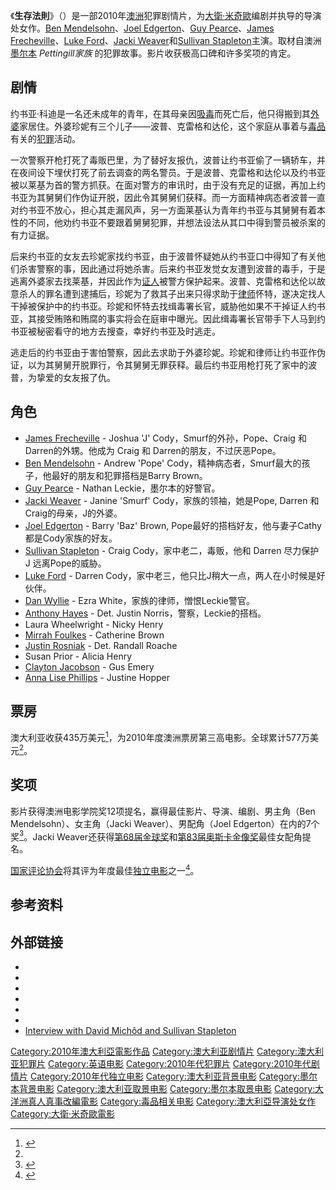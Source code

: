 {{noteTA
|T=zh-hk:野獸家族; zh-tw:生存法則 ; zh-cn:动物王国 (电影);
|G1=Show
|1=zh-hk:野獸家族; zh-tw:生存法則; zh-cn:动物王国;}}
{{Infobox film
| name           = 生存法則
|original_name   = Animal Kingdom
| image          = Animal kingdom poster.jpg
| caption        = 电影海报
| director       = [[大衛·米奇歐|大衛·米奇歐]]
| producer       = Liz Watts
| writer         = 大衛·米奇歐
| starring       = [[Ben_Mendelsohn|Ben Mendelsohn]]<br />[[Joel_Edgerton|Joel Edgerton]]<br />[[Guy_Pearce|Guy Pearce]]<br />[[Luke_Ford_(actor)|Luke Ford]]<br />[[Jacki_Weaver|Jacki Weaver]]<br />[[Sullivan_Stapleton|Sullivan Stapleton]]<br />[[James_Frecheville|James Frecheville]] 
| music          = Antony Partos
| cinematography = Adam Arkapaw
| editing        = Luke Doolan
| studio         = [[Screen_Australia|Screen Australia]]<br />Porchlight Films<br />[[Film_Victoria|Film Victoria]]<br />[[New_South_Wales_Film_and_Television_Office|Screen NSW]]<br />Fulcrum Media Finance<br />[[Showtime_Australia|Showtime Australia]]
| distributor    = [[Madman_Entertainment|Madman Entertainment]]
| released       = {{Film date|2010|1|22|[[圣丹斯影展|圣丹斯影展]]|2010|6|3|澳洲}}
| runtime        = 112 分钟
| country        = 澳大利亚
| language       = 英语
| budget         = 500万澳元<ref name="encoremag1">{{cite web |url=http://www.encoremagazine.com.au/animal-kingdom-fierce-creatures-2966 |title=Animal Kingdom: fierce creatures |publisher=Encore Magazine |date=1 June 2010 |accessdate=30 January 2011 |deadurl=yes |archiveurl=https://web.archive.org/web/20100805010248/http://www.encoremagazine.com.au/animal-kingdom-fierce-creatures-2966 |archivedate=2010年8月5日 }}</ref>
| gross          = 6,019,846 美元<ref name="boxofficemojo1">{{cite web |url=http://boxofficemojo.com/movies/?page=main&id=animalkingdom.htm |title=Animal Kingdom (2010) Box Office Mojo |work=[[Box_Office_Mojo|Box Office Mojo]] |accessdate=2 February 2010 |archive-date=2010-08-25 |archive-url=https://web.archive.org/web/20100825200859/http://www.boxofficemojo.com/movies/?page=main&id=animalkingdom.htm |dead-url=no }}</ref>
| hk_name = 野獸家族
| tw_name = 生存法則
| cn_name = 动物王国
}}

《'''生存法則'''》（{{lang-en|'''''Animal Kingdom'''''}}）是一部2010年[[澳洲|澳洲]]犯罪剧情片，为[[大衛·米奇歐|大衛·米奇歐]]编剧并执导的导演处女作。[[Ben_Mendelsohn|Ben Mendelsohn]]、[[Joel_Edgerton|Joel Edgerton]]、[[Guy_Pearce|Guy Pearce]]、[[James_Frecheville|James Frecheville]]、[[Luke_Ford|Luke Ford]]、[[Jacki_Weaver|Jacki Weaver]]和[[Sullivan_Stapleton|Sullivan Stapleton]]主演。取材自澳洲[[墨尔本|墨尔本]] ''Pettingill家族'' 的犯罪故事。影片收获极高口碑和许多奖项的肯定。

==剧情==
约书亚·科迪是一名还未成年的青年，在其母亲因[[吸毒|吸毒]]而死亡后，他只得搬到其[[外婆|外婆]]家居住。外婆珍妮有三个儿子——波普、克雷格和达伦，这个家庭从事着与[[毒品|毒品]]有关的[[犯罪|犯罪]]活动。

一次警察开枪打死了毒贩巴里，为了替好友报仇，波普让约书亚偷了一辆轿车，并在夜间设下埋伏打死了前去调查的两名警员。于是波普、克雷格和达伦以及约书亚被以莱基为首的警方抓获。在面对警方的审讯时，由于没有充足的证据，再加上约书亚为其舅舅们作伪证开脱，因此令其舅舅们获释。而一方面精神病态者波普一直对约书亚不放心，担心其走漏风声，另一方面莱基认为青年约书亚与其舅舅有着本性的不同，他劝约书亚不要跟着舅舅犯罪，并想法设法从其口中得到警员被杀案的有力证据。

后来约书亚的女友去珍妮家找约书亚，由于波普怀疑她从约书亚口中得知了有关他们杀害警察的事，因此通过将她杀害。后来约书亚发觉女友遭到波普的毒手，于是逃离外婆家去找莱基，并因此作为[[证人|证人]]被警方保护起来。波普、克雷格和达伦以故意杀人的罪名遭到逮捕后，珍妮为了救其子出来只得求助于[[律师|律师]]怀特，遂决定找人干掉被保护中的约书亚。珍妮和怀特去找缉毒署长官，威胁他如果不干掉证人约书亚，其接受贿赂和贿腐的事实将会在庭审中曝光。因此缉毒署长官带手下人马到约书亚被秘密看守的地方去搜查，幸好约书亚及时逃走。

逃走后的约书亚由于害怕警察，因此去求助于外婆珍妮。珍妮和律师让约书亚作伪证，以为其舅舅开脱罪行，令其舅舅无罪获释。最后约书亚用枪打死了家中的波普，为挚爱的女友报了仇。

== 角色 ==
* [[James_Frecheville|James Frecheville]] - Joshua 'J' Cody，Smurf的外孙，Pope、Craig 和 Darren的外甥。他成为 Craig 和 Darren的朋友，不过厌恶Pope。
* [[Ben_Mendelsohn|Ben Mendelsohn]] - Andrew 'Pope' Cody，精神病态者，Smurf最大的孩子，他最好的朋友和犯罪搭档是Barry Brown。
* [[Guy_Pearce|Guy Pearce]] - Nathan Leckie，墨尔本的好警官。
* [[Jacki_Weaver|Jacki Weaver]] - Janine 'Smurf' Cody，家族的领袖，她是Pope, Darren 和 Craig的母亲，J的外婆。
* [[Joel_Edgerton|Joel Edgerton]] - Barry 'Baz' Brown, Pope最好的搭档好友，他与妻子Cathy都是Cody家族的好友。
* [[Sullivan_Stapleton|Sullivan Stapleton]] - Craig Cody，家中老二，毒贩，他和 Darren 尽力保护 J 远离Pope的威胁。
* [[Luke_Ford|Luke Ford]] - Darren Cody，家中老三，他只比J稍大一点，两人在小时候是好伙伴。
* [[Dan_Wyllie|Dan Wyllie]] - Ezra White，家族的律师，憎恨Leckie警官。
* [[Anthony_Hayes|Anthony Hayes]] - Det. Justin Norris，警察，Leckie的搭档。
* Laura Wheelwright - Nicky Henry
* [[Mirrah_Foulkes|Mirrah Foulkes]] - Catherine Brown
* [[Justin_Rosniak|Justin Rosniak]] - Det. Randall Roache
* Susan Prior - Alicia Henry
* [[Clayton_Jacobson|Clayton Jacobson]] - Gus Emery
* [[Anna_Lise_Phillips|Anna Lise Phillips]] - Justine Hopper

==票房==
澳大利亚收获435万美元<ref>{{cite web |url=http://boxofficemojo.com/movies/?page=intl&id=animalkingdom.htm |title=Animal Kingdom (2010) - International Box Office Results |publisher=[[Box_Office_Mojo|Box Office Mojo]] |accessdate=30 January 2011 |archive-date=2010-08-25 |archive-url=https://web.archive.org/web/20100825181452/http://www.boxofficemojo.com/movies/?page=intl&id=animalkingdom.htm |dead-url=no }}</ref>，为2010年度澳洲票房第三高电影。全球累计577万美元<ref name="boxofficemojo1"/>。

==奖项==
影片获得澳洲电影学院奖12项提名，赢得最佳影片、导演、编剧、男主角（Ben Mendelsohn）、女主角（Jacki Weaver）、男配角（Joel Edgerton）在内的7个奖<ref>{{cite news |first=Luke |last=Dennehy |url=http://www.news.com.au/entertainment/movies/melbourne-crime-thriller-animal-kingdom-earns-nine-afi-gongs/story-e6frfmvr-1225969545998 |title=Melbourne crime thriller Animal Kingdom earns ten AFI gongs |publisher=News.com.au |date=12 December 2010 |accessdate=30 January 2011 |archive-date=2016-01-30 |archive-url=https://web.archive.org/web/20160130135813/http://www.news.com.au/entertainment/movies/melbourne-crime-thriller-animal-kingdom-earns-nine-afi-gongs/story-e6frfmvr-1225969545998 |dead-url=no }}</ref>。Jacki Weaver还获得[[第68届金球奖|第68届金球奖]]和[[第83届奥斯卡金像奖|第83届奥斯卡金像奖]]最佳女配角提名。

[[国家评论协会|国家评论协会]]将其评为年度最佳[[独立电影|独立电影]]之一<ref name="NBR">{{cite web |url=http://www.altfg.com/blog/movie/david-fincher-the-social-network-national-board-of-review-awards-2010/ |title=David Fincher's THE SOCIAL NETWORK Tops National Board of Review Awards 2010 |publisher=ALT Film Guide |accessdate=30 January 2010 |archive-date=2012-10-01 |archive-url=https://web.archive.org/web/20121001195806/http://www.altfg.com/blog/movie/david-fincher-the-social-network-national-board-of-review-awards-2010/ |dead-url=no }}</ref>。

==参考资料==
{{Reflist}}

==外部链接==
* {{Official website|http://www.animalkingdommovie.com}}
* {{Allrovi movie|507431|Animal Kingdom}}
* {{mojo title|animalkingdom|Animal Kingdom}}
* {{IMDb title|1313092|Animal Kingdom}}
* {{Metacritic film|animal-kingdom|Animal Kingdom}}
* {{rotten-tomatoes|animal_kingdom|Animal Kingdom}}
* [https://web.archive.org/web/20110112033226/http://www.cinefools.com/ViewArticle.aspx?ArticleID=2226 Interview with David Michôd and Sullivan Stapleton]

{{David Michod}}
{{DEFAULTSORT:Animal Kingdom}}
[[Category:2010年澳大利亞電影作品|Category:2010年澳大利亞電影作品]]
[[Category:澳大利亚剧情片|Category:澳大利亚剧情片]]
[[Category:澳大利亚犯罪片|Category:澳大利亚犯罪片]]
[[Category:英语电影|Category:英语电影]]
[[Category:2010年代犯罪片|Category:2010年代犯罪片]]
[[Category:2010年代剧情片|Category:2010年代剧情片]]
[[Category:2010年代独立电影|Category:2010年代独立电影]]
[[Category:澳大利亚背景电影|Category:澳大利亚背景电影]]
[[Category:墨尔本背景电影|Category:墨尔本背景电影]]
[[Category:澳大利亚取景电影|Category:澳大利亚取景电影]]
[[Category:墨尔本取景电影|Category:墨尔本取景电影]]
[[Category:大洋洲真人真事改編電影|Category:大洋洲真人真事改編電影]]
[[Category:毒品相关电影|Category:毒品相关电影]]
[[Category:澳大利亞导演处女作|Category:澳大利亞导演处女作]]
[[Category:大衛·米奇歐電影|Category:大衛·米奇歐電影]]